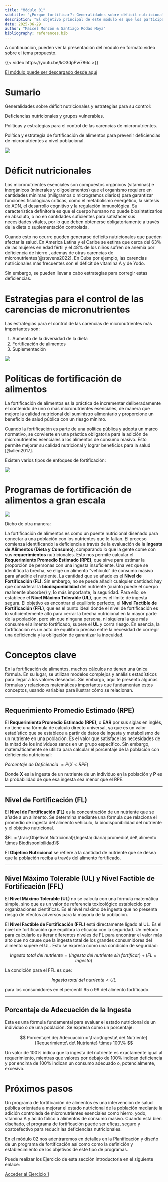 ```yaml
---
title: "Módulo 01"
subtitle: "¿Porque fortificar?: Generalidades sobre déficit nutricionales y estrategias para su control"
description: "El objetivo principal de este módulo es que los participantes conozcan los fundamentos para diseñar estrategias de fortificación de alimentos, basadas en políticas públicas, para reducir deficiencias de micronutrientes en grupos vulnerables"
date: 2025-06-29
author: "Maicel Monzón & Santiago Rodas Moya"
bibliography: references.bib
---
```


A continuación, pueden ver la presentación del módulo en formato vídeo sobre el tema propuesto.

{{< video https://youtu.be/kO3dpPw786c >}}

[El módulo puede ser descargado desde aquí](/static/videos/videomodulo01.zip)

# Sumario

Generalidades sobre déficit nutricionales y estrategias para su control:

Deficiencias nutricionales y grupos vulnerables.

Políticas y estrategias para el control de las carencias de micronutrientes.

Política y estrategia de fortificación de alimentos para prevenir deficiencias de micronutrientes a nivel poblacional.

![](/static/images/micro1.png)

# Déficit nutricionales

Los micronutrientes esenciales son compuestos orgánicos (vitaminas) e inorgánicos (minerales y oligoelementos) que el organismo requiere en cantidades mínimas (miligramos o microgramos diarios) para garantizar funciones fisiológicas críticas, como el metabolismo energético, la síntesis de ADN, el desarrollo cognitivo y la regulación inmunológica. Su característica definitoria es que el cuerpo humano no puede biosintetizarlos en absoluto, o no en cantidades suficientes para satisfacer sus necesidades vitales, por lo que deben obtenerse obligatoriamente a través de la dieta o suplementación controlada.

Cuando esto no ocurre pueden generarse deficits nutricionales que pueden afectar la salud. En America Latina y el Caribe se estima que cerca del 63% de las mujeres en edad fértil y el 48% de los niños sufren de anemia por deficiencia de hierro , además de otras carencias de micronutrientes[@stevens2022]. En Cuba por ejemplo, las carencias nutricionales más frecuentes son el déficit de vitamina A y de Yodo.

Sin embargo, se pueden llevar a cabo estrategias para corregir estas deficiencias.

# Estrategias para el control de las carencias de micronutrientes

Las estrategias para el control de las carencias de micronutrientes más importantes son:

1.  Aumento de la diversidad de la dieta
2.  Fortificación de alimentos
3.  Suplementación

![](/static/images/mod01estrategias.png)

# Políticas de fortificación de alimentos

La fortificación de alimentos es la práctica de incrementar deliberadamente el contenido de uno o más micronutrientes esenciales, de manera que mejore la calidad nutricional del suministro alimentario y proporcione un beneficio de salud pública con un riesgo mínimo.

Cuando la fortificación es parte de una política pública y adopta un marco normativo, se convierte en una práctica obligatoria para la adición de micronutrientes esenciales a los alimentos de consumo masivo. Esto permite mejorar su calidad nutricional y lograr beneficios para la salud [@allen2017].

Existen varios tipos de enfoques de fortificación:

![](/static/images/mod01tiposfort.png)

# Programas de fortificación de alimentos a gran escala

![](/static/images/modulo01exp.png)

Dicho de otra manera:

La fortificación de alimentos es como un puente nutricional diseñado para conectar a una población con los nutrientes que le faltan. El proceso comienza identificando la deficiencia a través de la evaluación de la **Ingesta de Alimentos (Dieta y Consumo)**, comparando lo que la gente come con sus **requerimientos** nutricionales. Esto nos permite calcular el **Requerimiento Promedio Estimado (RPE)**, que sirve para estimar la proporción de personas con una ingesta insuficiente. Una vez que se identifica la brecha, se elige un alimento "vehículo" de consumo masivo para añadirle el nutriente. La cantidad que se añade es el **Nivel de Fortificación (FL)**. Sin embargo, no se puede añadir cualquier cantidad: hay que considerar la **biodisponibilidad** del nutriente (cuánto puede el cuerpo realmente absorber) y, lo más importante, la seguridad. Para ello, se establece el **Nivel Máximo Tolerable (UL)**, que es el límite de ingesta segura. El objetivo es encontrar el equilibrio perfecto, el **Nivel Factible de Fortificación (FFL)**, que es el punto ideal donde el nivel de fortificación es lo suficientemente alto para cerrar la brecha nutricional en la mayor parte de la población, pero sin que ninguna persona, ni siquiera la que más consume el alimento fortificado, supere el **UL** y corra riesgo. En esencia, la fortificación es un acto de equilibrio preciso entre la necesidad de corregir una deficiencia y la obligación de garantizar la inocuidad.

# Conceptos clave

En la fortificación de alimentos, muchos cálculos no tienen una única fórmula. En su lugar, se utilizan modelos complejos y análisis estadísticos para llegar a los valores deseados. Sin embargo, aquí te presento algunas fórmulas y relaciones matemáticas importantes que fundamentan estos conceptos, usando variables para ilustrar cómo se relacionan.

------------------------------------------------------------------------

## Requerimiento Promedio Estimado (RPE)

El **Requerimiento Promedio Estimado (RPE)**, o **EAR** por sus siglas en inglés, no tiene una fórmula de cálculo directo universal, ya que es un valor estadístico que se establece a partir de datos de ingesta y metabolismo de un nutriente en una población. Es el valor que satisface las necesidades de la mitad de los individuos sanos en un grupo específico. Sin embargo, matemáticamente se utiliza para calcular el porcentaje de la población con deficiencia nutricional:

$Porcentaje\ de\ Deficiencia\ = P(X < RPE)$

Donde **X** es la ingesta de un nutriente de un individuo en la población y **P** es la probabilidad de que esa ingesta sea menor que el RPE.

------------------------------------------------------------------------

## Nivel de Fortificación (FL)

El **Nivel de Fortificación (FL)** es la concentración de un nutriente que se añade a un alimento. Se determina mediante una fórmula que relaciona el promedio de ingesta del alimento vehículo, la biodisponibilidad del nutriente y el objetivo nutricional.

$FL = \frac{Objetivo\ Nutricional}{Ingesta\ diaria\ promedio\ del\ alimento \times Biodisponibilidad}$

El **Objetivo Nutricional** se refiere a la cantidad de nutriente que se desea que la población reciba a través del alimento fortificado.

------------------------------------------------------------------------

## Nivel Máximo Tolerable (UL) y Nivel Factible de Fortificación (FFL)

El **Nivel Máximo Tolerable (UL)** no se calcula con una fórmula matemática simple, sino que es un valor de referencia toxicológico establecido por organizaciones científicas. Es el nivel máximo de ingesta que no presenta riesgo de efectos adversos para la mayoría de la población.

El **Nivel Factible de Fortificación (FFL)** está directamente ligado al UL. Es el nivel de fortificación que equilibra la eficacia con la seguridad. Un método para calcularlo es iterar diferentes niveles de FL para encontrar el valor más alto que no cause que la ingesta total de los grandes consumidores del alimento supere el UL. Esto se expresa como una condición de seguridad:

$$
Ingesta\ total\ del\ nutriente = (Ingesta\ del\ nutriente\ sin\ fortificar) + (FL \times Ingesta)
$$

La condición para el FFL es que:

$$
Ingesta\ total\ del\ nutriente < UL
$$

para los consumidores en el percentil 95 o 99 del alimento fortificado.

------------------------------------------------------------------------

## Porcentaje de Adecuación de la Ingesta

Esta es una fórmula fundamental para evaluar el estado nutricional de un individuo o de una población. Se expresa como un porcentaje:

$$
Porcentaje\ de\ Adecuación = \frac{Ingesta\ de\ Nutriente}{Requerimiento\ de\ Nutriente} \times 100\%
$$

Un valor de 100% indica que la ingesta del nutriente es exactamente igual al requerimiento, mientras que valores por debajo de 100% indican deficiencia y por encima de 100% indican un consumo adecuado o, potencialmente, excesivo.

# Próximos pasos

Un programa de fortificación de alimentos es una intervención de salud pública orientada a mejorar el estado nutricional de la población mediante la adición controlada de micronutrientes esenciales como hierro, yodo, vitamina A y ácido fólico a alimentos de consumo masivo. Cuando está bien diseñado, el programa de fortificación puede ser eficaz, seguro y costoefectivo para reducir las deficiencias nutricionales.

En el [módulo 02](../../modulos/tema01/modulo02.qmd) nos adentraremos en detalles en la Planificación y diseño de un programa de fortificación así como como la definición y establecimiento de los objetivos de este tipo de programas.

Puede realizar los Ejercicio de esta sección introductoria en el siguiente enlace:

[Acceder al Ejercicio 1](../../ejercicios/tema01/ejercicio01.qmd)
